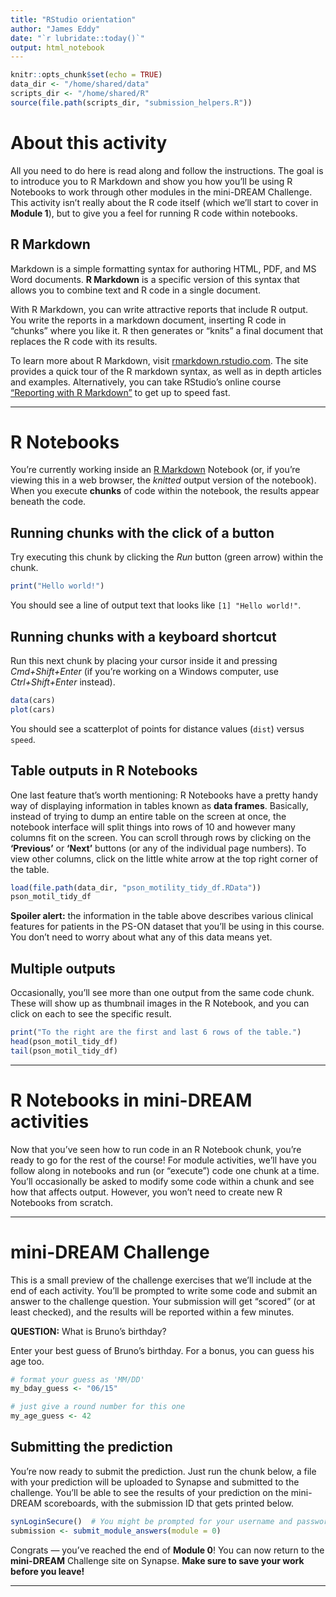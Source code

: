 ```yaml
---
title: "RStudio orientation"
author: "James Eddy"
date: "`r lubridate::today()`"
output: html_notebook
---
```


```r
knitr::opts_chunk$set(echo = TRUE)
data_dir <- "/home/shared/data"
scripts_dir <- "/home/shared/R"
source(file.path(scripts_dir, "submission_helpers.R"))
```

# About this activity

All you need to do here is read along and follow the instructions. The goal is to introduce you to R Markdown and show you how you'll be using R Notebooks to work through other modules in the mini-DREAM Challenge. This activity isn't really about the R code itself (which we'll start to cover in **Module 1**), but to give you a feel for running R code within notebooks.

## R Markdown

Markdown is a simple formatting syntax for authoring HTML, PDF, and MS Word documents. **R Markdown** is a specific version of this syntax that allows you to combine text and R code in a single document.

With R Markdown, you can write attractive reports that include R output. You write the reports in a markdown document, inserting R code in "chunks" where you like it. R then generates or "knits" a final document that replaces the R code with its results.

To learn more about R Markdown, visit [rmarkdown.rstudio.com](http://rmarkdown.rstudio.com/). The site provides a quick tour of the R markdown syntax, as well as in depth articles and examples. Alternatively, you can take RStudio’s online course [“Reporting with R Markdown”](https://www.datacamp.com/courses/reporting-with-r-markdown) to get up to speed fast.

---

# R Notebooks

You're currently working inside an [R Markdown](http://rmarkdown.rstudio.com) Notebook (or, if you're viewing this in a web browser, the *knitted* output version of the notebook). When you execute **chunks** of code within the notebook, the results appear beneath the code. 

## Running chunks with the click of a button

Try executing this chunk by clicking the *Run* button (green arrow) within the chunk. 

```r
print("Hello world!")
```

You should see a line of output text that looks like `[1] "Hello world!"`.

## Running chunks with a keyboard shortcut

Run this next chunk by placing your cursor inside it and pressing *Cmd+Shift+Enter* (if you're working on a Windows computer, use *Ctrl+Shift+Enter* instead).

```r
data(cars)
plot(cars)
```

You should see a scatterplot of points for distance values (`dist`) versus `speed`.

## Table outputs in R Notebooks

One last feature that's worth mentioning: R Notebooks have a pretty handy way of displaying information in tables known as **data frames**. Basically, instead of trying to dump an entire table on the screen at once, the notebook interface will split things into rows of 10 and however many columns fit on the screen. You can scroll through rows by clicking on the **'Previous'** or **'Next'** buttons (or any of the individual page numbers). To view other columns, click on the little white arrow at the top right corner of the table.

```r
load(file.path(data_dir, "pson_motility_tidy_df.RData"))
pson_motil_tidy_df
```

**Spoiler alert:** the information in the table above describes various clinical features for patients in the PS-ON dataset that you'll be using in this course. You don't need to worry about what any of this data means yet.

## Multiple outputs

Occasionally, you'll see more than one output from the same code chunk. These will show up as thumbnail images in the R Notebook, and you can click on each to see the specific result.

```r
print("To the right are the first and last 6 rows of the table.")
head(pson_motil_tidy_df)
tail(pson_motil_tidy_df)
```

---

# R Notebooks in mini-DREAM activities

Now that you've seen how to run code in an R Notebook chunk, you're ready to go for the rest of the course! For module activities, we'll have you follow along in notebooks and run (or "execute") code one chunk at a time. You'll occasionally be asked to modify some code within a chunk and see how that affects output. However, you won't need to create new R Notebooks from scratch.

---

# mini-DREAM Challenge  

This is a small preview of the challenge exercises that we'll include at the end of each activity. You'll be prompted to write some code and submit an answer to the challenge question. Your submission will get "scored" (or at least checked), and the results will be reported within a few minutes.

**QUESTION:** What is Bruno's birthday?

Enter your best guess of Bruno's birthday. For a bonus, you can guess his age too.

```r
# format your guess as 'MM/DD'
my_bday_guess <- "06/15"

# just give a round number for this one
my_age_guess <- 42
```


## Submitting the prediction

You're now ready to submit the prediction. Just run the chunk below, a file with your prediction will be uploaded to Synapse and submitted to the challenge. You'll be able to see the results of your prediction on the mini-DREAM scoreboards, with the submission ID that gets printed below.

```r
synLoginSecure()  # You might be prompted for your username and password
submission <- submit_module_answers(module = 0)
```

Congrats — you've reached the end of **Module 0**! You can now return to the **mini-DREAM** Challenge site on Synapse. **Make sure to save your work before you leave!**

---

